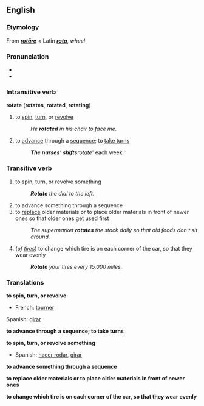 ==English==
===Etymology===
From {{L.}} '''''[[rotāre]]''''' < Latin '''''[[rota]]''''', ''wheel''

===Pronunciation===
*{{audio|en-us-rotate.ogg|Audio (US)}}
*{{AHD|/rō'tāt/}}

===Intransitive verb===
'''rotate''' ('''rotates''', '''rotated''', '''rotating''')
#to [[spin]], [[turn]], or [[revolve]]
#:''He '''rotated''' in his chair to face me.''
#to [[advance]] through a [[sequence]]; to [[take turns]]
#:'''''The nurses' shifts '''rotate''' each week.''

===Transitive verb===
#to spin, turn, or revolve something
#:'''''Rotate''' the dial to the left.''
#to advance something through a sequence
#to [[replace]] older materials or to place older materials in front of newer ones so that older ones get used first
#:''The supermarket '''rotates''' the stock daily so that old foods don't sit around.''
#(''of [[tire]]s'') to change which tire is on each corner of the car, so that they wear evenly
#:'''''Rotate''' your tires every 15,000 miles.''

===Translations===
'''to spin, turn, or revolve'''
{{top}}
*French: [[tourner]]
{{mid}}
Spanish: [[girar]]
{{bottom}}

'''to advance through a sequence; to take turns'''
{{top}}
{{mid}}
{{bottom}}

'''to spin, turn, or revolve something'''
{{top}}
*Spanish: [[hacer rodar]], [[girar]]
{{mid}}
{{bottom}}

'''to advance something through a sequence'''
{{top}}
{{mid}}
{{bottom}}

'''to replace older materials or to place older materials in front of newer ones'''
{{top}}
{{mid}}
{{bottom}}

'''to change which tire is on each corner of the car, so that they wear evenly'''
{{top}}
{{mid}}
{{bottom}}